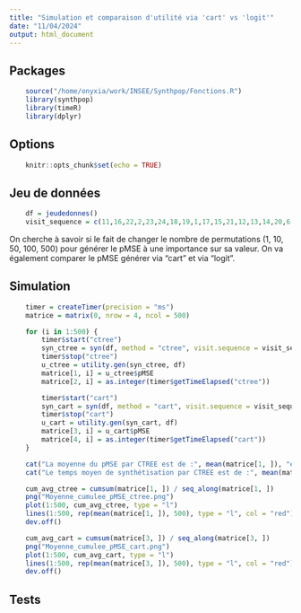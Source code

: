 ```yaml
---
title: "Simulation et comparaison d'utilité via 'cart' vs 'logit'"
date: "11/04/2024"
output: html_document
---
```


## Packages
```r
    source("/home/onyxia/work/INSEE/Synthpop/Fonctions.R")
    library(synthpop)
    library(timeR)
    library(dplyr)
```

## Options
```r
    knitr::opts_chunk$set(echo = TRUE)
```

## Jeu de données
```r
    df = jeudedonnes()
    visit_sequence = c(11,16,22,2,23,24,18,19,1,17,15,21,12,13,14,20,6,3,9,4,10,8,5,7)
```
On cherche à savoir si le fait de changer le nombre de permutations (1, 10, 50, 100, 500) pour générer le pMSE à une importance sur sa valeur.
On va également comparer le pMSE générer via "cart" et via "logit".

## Simulation
```r
    timer = createTimer(precision = "ms")
    matrice = matrix(0, nrow = 4, ncol = 500)

    for (i in 1:500) {
        timer$start("ctree")
        syn_ctree = syn(df, method = "ctree", visit.sequence = visit_sequence)
        timer$stop("ctree")
        u_ctree = utility.gen(syn_ctree, df)
        matrice[1, i] = u_ctree$pMSE
        matrice[2, i] = as.integer(timer$getTimeElapsed("ctree"))

        timer$start("cart")
        syn_cart = syn(df, method = "cart", visit.sequence = visit_sequence)
        timer$stop("cart")
        u_cart = utility.gen(syn_cart, df)
        matrice[3, i] = u_cart$pMSE
        matrice[4, i] = as.integer(timer$getTimeElapsed("cart"))
    }

    cat("La moyenne du pMSE par CTREE est de :", mean(matrice[1, ]), "et la moyenne du pMSE par CART est de :", mean(matrice[3, ]))
    cat("Le temps moyen de synthétisation par CTREE est de :", mean(matrice[2, ]), "et le temps moyen de synthétisation par CART est de :", mean(matrice[4, ]))

    cum_avg_ctree = cumsum(matrice[1, ]) / seq_along(matrice[1, ])
    png("Moyenne_cumulee_pMSE_ctree.png")
    plot(1:500, cum_avg_ctree, type = "l")
    lines(1:500, rep(mean(matrice[1, ]), 500), type = "l", col = "red")
    dev.off()

    cum_avg_cart = cumsum(matrice[3, ]) / seq_along(matrice[3, ])
    png("Moyenne_cumulee_pMSE_cart.png")
    plot(1:500, cum_avg_cart, type = "l")
    lines(1:500, rep(mean(matrice[3, ]), 500), type = "l", col = "red")
    dev.off()
```

## Tests
```r
    
```
